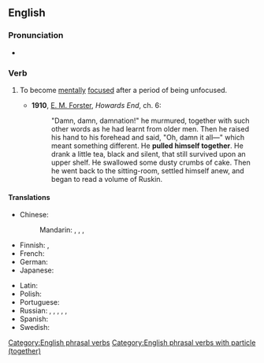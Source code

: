 ==English==

===Pronunciation===
* {{audio|En-au-pull oneself together.ogg|Audio (AU)|lang=en}}

===Verb===
{{head|en|verb}}

# {{lb|en|idiomatic|reflexive}} To become [[mentally]] [[focused]] after a period of being unfocused.
#* '''1910''', [[w:E. M. Forster|E. M. Forster]], ''Howards End'', ch. 6:
#*: "Damn, damn, damnation!" he murmured, together with such other words as he had learnt from older men. Then he raised his hand to his forehead and said, "Oh, damn it all—" which meant something different. He '''pulled himself together'''. He drank a little tea, black and silent, that still survived upon an upper shelf. He swallowed some dusty crumbs of cake. Then he went back to the sitting-room, settled himself anew, and began to read a volume of Ruskin.

====Translations====
{{trans-top|to become mentally focused after a period of being unfocused}}
* Chinese:
*: Mandarin: {{t|cmn|振作起來|sc=Hani}}, {{t|cmn|振作起来|tr=zhènzuò qǐlái|sc=Hani}}, {{t|cmn|鎮定下來|sc=Hani}}, {{t|cmn|镇定下来|tr=zhèndìng xiàlái|sc=Hani}}
* Finnish: {{t+|fi|ryhdistäytyä}}, {{t|fi|koota itsensä}}
* French: {{t+|fr|ressaisir|alt=se ressaisir}}
* German: {{t+|de|zusammenreißen|alt=sich zusammenreißen}}
* Japanese: {{t|ja|気を取り直す|tr=きをとりなおす, ki o torinaosu|sc=Jpan}}
{{trans-mid}}
* Latin: {{t|la|[[mē]] [[recolligō]]}}
* Polish: {{t|pl|brać się w garść}}
* Portuguese: {{t|pt|recompor-se}}
* Russian: {{t|ru|приходи́ть в себя́|impf}}, {{t+|ru|прийти́ в себя́|pf}}, {{t+|ru|собира́ться|impf}}, {{t+|ru|собра́ться|pf}}, {{t|ru|брать себя́ в ру́ки|impf}}, {{t|ru|взять себя́ в ру́ки|pf}}
* Spanish: {{t|es|recobrar la compostura}}
* Swedish: {{t+|sv|samla sig}}
{{trans-bottom}}

[[Category:English phrasal verbs]]
[[Category:English phrasal verbs with particle (together)]]